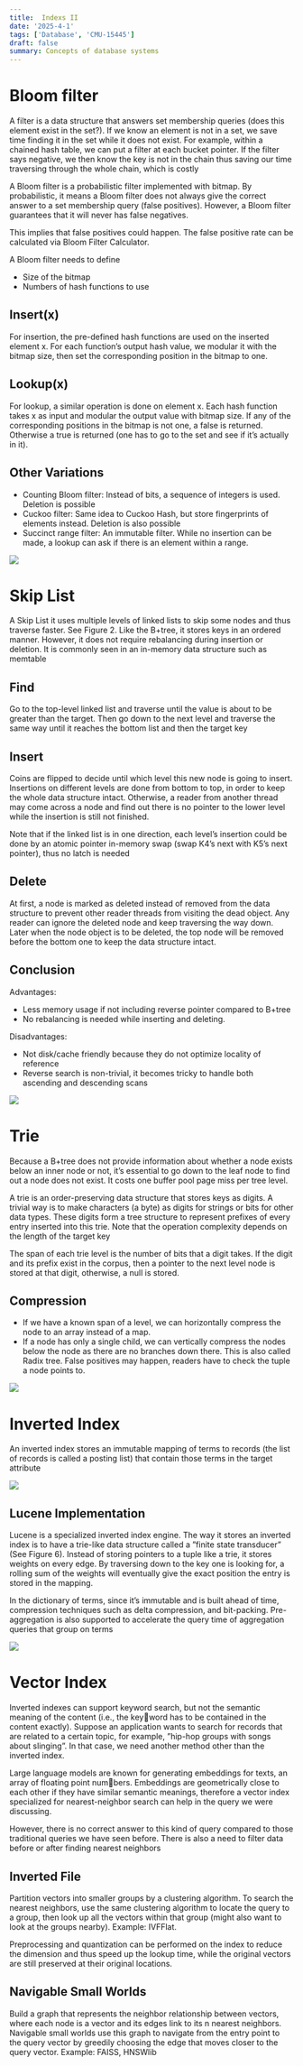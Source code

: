 ```yaml
---
title:  Indexs II
date: '2025-4-1'
tags: ['Database', 'CMU-15445']
draft: false
summary: Concepts of database systems
---
```


# Bloom filter
A filter is a data structure that answers set membership queries (does this element exist in the set?). If we know an element is not in a set, we save time finding it in the set while it does not exist. For example, within a chained hash table, we can put a filter at each bucket pointer. If the filter says negative, we then know the key is not in the chain thus saving our time traversing through the whole chain, which is costly

A Bloom filter is a probabilistic filter implemented with bitmap. By probabilistic, it means a Bloom filter does not always give the correct answer to a set membership query (false positives). However, a Bloom filter guarantees that it will never has false negatives.

This implies that false positives could happen. The false positive rate can be calculated via Bloom Filter Calculator.

A Bloom filter needs to define
- Size of the bitmap
- Numbers of hash functions to use

## Insert(x)
For insertion, the pre-defined hash functions are used on the inserted element x. For each function’s output hash value, we modular it with the bitmap size, then set the corresponding position in the bitmap to one.

## Lookup(x)
For lookup, a similar operation is done on element x. Each hash function takes x as input and modular the output value with bitmap size. If any of the corresponding positions in the bitmap is not one, a false is returned. Otherwise a true is returned (one has to go to the set and see if it’s actually in it).

## Other Variations
- Counting Bloom filter: Instead of bits, a sequence of integers is used. Deletion is possible
- Cuckoo filter: Same idea to Cuckoo Hash, but store fingerprints of elements instead. Deletion is also possible
- Succinct range filter: An immutable filter. While no insertion can be made, a lookup can ask if there is an element within a range.


![](/static/images/bloom-filter.png)

# Skip List
A Skip List it uses multiple levels of linked lists to skip some nodes and thus traverse faster. See Figure 2. Like the B+tree, it stores keys in an ordered manner. However, it does not require rebalancing during insertion or deletion. It is commonly seen in an in-memory data structure such as memtable

## Find

Go to the top-level linked list and traverse until the value is about to be greater than the target. Then go down to the next level and traverse the same way until it reaches the bottom list and then the target key

## Insert
Coins are flipped to decide until which level this new node is going to insert. Insertions on different levels are done from bottom to top, in order to keep the whole data structure intact. Otherwise, a reader from another thread may come across a node and find out there is no pointer to the lower level while the insertion is still not finished.

Note that if the linked list is in one direction, each level’s insertion could be done by an atomic pointer in-memory swap (swap K4’s next with K5’s next pointer), thus no latch is needed

## Delete
At first, a node is marked as deleted instead of removed from the data structure to prevent other reader threads from visiting the dead object. Any reader can ignore the deleted node and keep traversing the way down. Later when the node object is to be deleted, the top node will be removed before the bottom one to keep the data structure intact.

## Conclusion
Advantages: 
- Less memory usage if not including reverse pointer compared to B+tree
- No rebalancing is needed while inserting and deleting.

Disadvantages:
- Not disk/cache friendly because they do not optimize locality of reference
- Reverse search is non-trivial, it becomes tricky to handle both ascending and descending scans

![](/static/images/skip-list.png)

# Trie
Because a B+tree does not provide information about whether a node exists below an inner node or not, it’s essential to go down to the leaf node to find out a node does not exist. It costs one buffer pool page miss per tree level.

A trie is an order-preserving data structure that stores keys as digits. A trivial way is to make characters (a byte) as digits for strings or bits for other data types. These digits form a tree structure to represent prefixes of every entry inserted into this trie. Note that the operation complexity depends on the length of the target key

The span of each trie level is the number of bits that a digit takes. If the digit and its prefix exist in the corpus, then a pointer to the next level node is stored at that digit, otherwise, a null is stored.

## Compression
- If we have a known span of a level, we can horizontally compress the node to an array instead of a map.
- If a node has only a single child, we can vertically compress the nodes below the node as there are no branches down there. This is also called Radix tree. False positives may happen, readers have to check the tuple a node points to.

![](/static/images/trie.png)

# Inverted Index
An inverted index stores an immutable mapping of terms to records (the list of records is called a posting list) that contain those terms in the target attribute

![](/static/images/inverted-index.png)

## Lucene Implementation
Lucene is a specialized inverted index engine. The way it stores an inverted index is to have a trie-like data structure called a ”finite state transducer” (See Figure 6). Instead of storing pointers to a tuple like a trie, it stores weights on every edge. By traversing down to the key one is looking for, a rolling sum of the weights will eventually give the exact position the entry is stored in the mapping. 

In the dictionary of terms, since it’s immutable and is built ahead of time, compression techniques such as delta compression, and bit-packing. Pre-aggregation is also supported to accelerate the query time of aggregation queries that group on terms

![](/static/images/inverted-index-2.png)

# Vector Index
Inverted indexes can support keyword search, but not the semantic meaning of the content (i.e., the keyword has to be contained in the content exactly). Suppose an application wants to search for records that are related to a certain topic, for example, ”hip-hop groups with songs about slinging”. In that case, we need another method other than the inverted index.

Large language models are known for generating embeddings for texts, an array of floating point numbers. Embeddings are geometrically close to each other if they have similar semantic meanings, therefore a vector index specialized for nearest-neighbor search can help in the query we were discussing.

However, there is no correct answer to this kind of query compared to those traditional queries we have seen before. There is also a need to filter data before or after finding nearest neighbors

## Inverted File
Partition vectors into smaller groups by a clustering algorithm. To search the nearest neighbors, use the same clustering algorithm to locate the query to a group, then look up all the vectors within that group (might also want to look at the groups nearby). Example: IVFFlat. 

Preprocessing and quantization can be performed on the index to reduce the dimension and thus speed up the lookup time, while the original vectors are still preserved at their original locations.

## Navigable Small Worlds
Build a graph that represents the neighbor relationship between vectors, where each node is a vector and its edges link to its n nearest neighbors. Navigable small worlds use this graph to navigate from the entry point to the query vector by greedily choosing the edge that moves closer to the query vector. Example: FAISS, HNSWlib